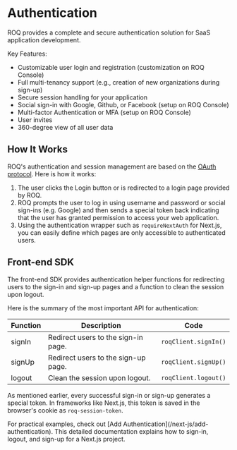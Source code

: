 
# Authentication

ROQ provides a complete and secure authentication solution for SaaS application development.

Key Features:

- Customizable user login and registration (customization on ROQ Console)
- Full multi-tenancy support (e.g., creation of new organizations during sign-up)
- Secure session handling for your application
- Social sign-in with Google, Github, or Facebook (setup on ROQ Console)
- Multi-factor Authentication or MFA (setup on ROQ Console) 
- User invites
- 360-degree view of all user data

## How It Works

ROQ's authentication and session management are based on the [OAuth protocol](https://oauth.net/2/). Here is how it works:

1. The user clicks the Login button or is redirected to a login page provided by ROQ.
2. ROQ prompts the user to log in using username and password or social sign-ins (e.g. Google) and then sends a special token back indicating that the user has granted permission to access your web application.
3. Using the authentication wrapper such as `requireNextAuth` for Next.js, you can easily define which pages are only accessible to authenticated users.

## Front-end SDK

The front-end SDK provides authentication helper functions for redirecting users to the sign-in and sign-up pages and a function to clean the session upon logout.

Here is the summary of the most important API for authentication:

| Function | Description                              | Code                  |
|----------|------------------------------------------|-----------------------|
| signIn   | Redirect users to the sign-in page.      | `roqClient.signIn()`  |
| signUp   | Redirect users to the sign-up page.      | `roqClient.signUp()`  |
| logout   | Clean the session upon logout.           | `roqClient.logout()`  |

As mentioned earlier, every successful sign-in or sign-up generates a special token. In frameworks like Next.js, this token is saved in the browser's cookie as `roq-session-token`.

<Callout type="info">
For practical examples, check out [Add Authentication](/next-js/add-authentication). This detailed documentation explains how to sign-in, logout, and sign-up for a Next.js project.
</Callout>